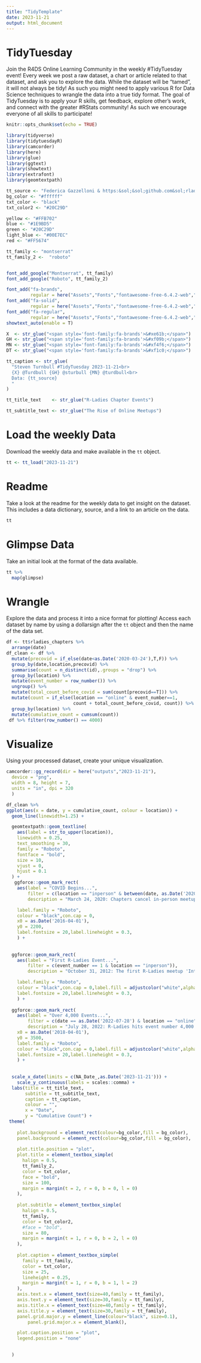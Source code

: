```yaml
---
title: "TidyTemplate"
date: 2023-11-21
output: html_document
---
```


# TidyTuesday

Join the R4DS Online Learning Community in the weekly #TidyTuesday event!
Every week we post a raw dataset, a chart or article related to that dataset, and ask you to explore the data.
While the dataset will be “tamed”, it will not always be tidy! As such you might need to apply various R for Data Science techniques to wrangle the data into a true tidy format.
The goal of TidyTuesday is to apply your R skills, get feedback, explore other’s work, and connect with the greater #RStats community!
As such we encourage everyone of all skills to participate!

```r

knitr::opts_chunk$set(echo = TRUE)

library(tidyverse)
library(tidytuesdayR)
library(camcorder)
library(here)
library(glue)
library(ggtext)
library(showtext)
library(extrafont)
library(geomtextpath)
```

```R
tt_source <- "Federica Gazzelloni & https:&sol;&sol;github.com&sol;rladies&sol;meetup_archive"
bg_color <- "#ffffff"
txt_color <- "black"
txt_color2 <- "#20C29D"

yellow <- "#FFB702"  
blue <- "#1E9BD5"
green <- "#20C29D"
light_blue <- "#00E7EC"
red <- "#FF5674"

tt_family <- "montserrat"
tt_family_2 <-  "roboto"


font_add_google("Montserrat", tt_family)
font_add_google("Roboto", tt_family_2)

font_add("fa-brands",
         regular = here("Assets","Fonts","fontawesome-free-6.4.2-web","webfonts","fa-brands-400.ttf"))
font_add("fa-solid",
         regular = here("Assets","Fonts","fontawesome-free-6.4.2-web","webfonts","fa-solid-900.ttf"))
font_add("fa-regular",
         regular = here("Assets","Fonts","fontawesome-free-6.4.2-web","webfonts","fa-regular-400.ttf"))
showtext_auto(enable = T) 

X  <- str_glue("<span style='font-family:fa-brands'>&#xe61b;</span>")
GH <- str_glue("<span style='font-family:fa-brands'>&#xf09b;</span>")
MN <- str_glue("<span style='font-family:fa-brands'>&#xf4f6;</span>")
DT <- str_glue("<span style='font-family:fa-brands'>&#xf1c0;</span>")

tt_caption <- str_glue(
  "Steven Turnbull #TidyTuesday 2023-11-21<br>
  {X} @Turdbull {GH} @sturbull {MN} @turdbull<br>
  Data: {tt_source}
  "
)

tt_title_text    <- str_glue("R-Ladies Chapter Events")

tt_subtitle_text <- str_glue("The Rise of Online Meetups") 
```

# Load the weekly Data

Download the weekly data and make available in the `tt` object.

```r

tt <- tt_load("2023-11-21")

```


# Readme

Take a look at the readme for the weekly data to get insight on the dataset.
This includes a data dictionary, source, and a link to an article on the data.

```r

tt

```


# Glimpse Data

Take an initial look at the format of the data available.

```r

tt %>% 
  map(glimpse)

```

# Wrangle

Explore the data and process it into a nice format for plotting! Access each dataset by name by using a dollarsign after the `tt` object and then the name of the data set.

```r

df <- tt$rladies_chapters %>%
  arrange(date)
df_clean <- df %>%
  mutate(precovid = if_else(date<as.Date('2020-03-24'),T,F)) %>%
  group_by(date,location,precovid) %>%
  summarise(count = n_distinct(id),.groups = "drop") %>%
  group_by(location) %>%
  mutate(event_number = row_number()) %>%
  ungroup() %>%
  mutate(total_count_before_covid = sum(count[precovid==T])) %>%
  mutate(count = if_else(location == "online" & event_number==1,
                         count + total_count_before_covid, count)) %>%
  group_by(location) %>%
  mutate(cumulative_count = cumsum(count))
 df %>% filter(row_number() == 4000)

```


# Visualize

Using your processed dataset, create your unique visualization.
```R
camcorder::gg_record(dir = here("outputs","2023-11-21"),
  device = "png",
  width = 8, height = 7,
  units = "in", dpi = 320
  )
```
  
```r
df_clean %>%
ggplot(aes(x = date, y = cumulative_count, colour = location)) +
  geom_line(linewidth=1.25) +

  geomtextpath::geom_textline(
    aes(label = str_to_upper(location)),
    linewidth = 0.25,
    text_smoothing = 30,
    family = "Roboto",
    fontface = "bold",
    size = 10,
    vjust = 0, 
    hjust = 0.1
  ) +
   ggforce::geom_mark_rect(
    aes(label = "COVID Begins...",
        filter = c(location == "inperson" & between(date, as.Date('2020-03-01'), as.Date('2020-04-30')))),
        description = "March 24, 2020: Chapters cancel in-person meetups due to the corona virus pandemic. R-Ladies Events pivot online. https://rladies.org/blog/2020-04-24-online-meetups/",

    label.family = "Roboto",
    colour = "black",con.cap = 0,
    x0 = as.Date('2016-04-01'),
    y0 = 2200,
    label.fontsize = 20,label.lineheight = 0.3,
    ) +
  
  
  ggforce::geom_mark_rect(
    aes(label = "First R-Ladies Event...",
        filter = c(event_number == 1 & location == "inperson")),
        description = "October 31, 2012: The first R-Ladies meetup 'Introduction to R' occurs in-person in San Francisco.",

    label.family = "Roboto",
    colour = "black",con.cap = 0,label.fill = adjustcolor("white",alpha.f = 0.5),
    label.fontsize = 20,label.lineheight = 0.3,
    ) +
  
  ggforce::geom_mark_rect(
    aes(label = "Over 4,000 Events...",
        filter = c(date == as.Date('2022-07-28') & location == "online")),
        description = "July 28, 2022: R-Ladies hits event number 4,000 (online and inperson combined) with the online meetup of rladies-bariloche. ",
    x0 = as.Date('2018-04-01'),
    y0 = 3500,
    label.family = "Roboto",
    colour = "black",con.cap = 0,label.fill = adjustcolor("white",alpha.f = 0.5),
    label.fontsize = 20,label.lineheight = 0.3,
    ) +
  
  
  scale_x_date(limits = c(NA_Date_,as.Date('2023-11-21'))) +
    scale_y_continuous(labels = scales::comma) +
  labs(title = tt_title_text,
       subtitle = tt_subtitle_text,
       caption = tt_caption,
       colour = "",
       x = "Date",
       y = "Cumulative Count") + 
 theme( 
   
    plot.background = element_rect(colour=bg_color,fill = bg_color),
    panel.background = element_rect(colour=bg_color,fill = bg_color),
    
    plot.title.position = "plot",
    plot.title = element_textbox_simple(
      halign = 0.5,
      tt_family_2,
      color = txt_color,
      face = "bold",
      size = 100,
      margin = margin(t = 2, r = 0, b = 0, l = 0)
    ),
    
    plot.subtitle = element_textbox_simple(
      halign = 0.5,
      tt_family,
      color = txt_color2,
      #face = "bold",
      size = 80,
      margin = margin(t = 1, r = 0, b = 2, l = 0)
    ),
    
    plot.caption = element_textbox_simple(
      family = tt_family, 
      color = txt_color,
      size = 25,
      lineheight = 0.25,
      margin = margin(t = 1, r = 0, b = 1, l = 2)
    ),
    axis.text.x = element_text(size=40,family = tt_family),
    axis.text.y = element_text(size=30,family = tt_family),
    axis.title.x = element_text(size=40,family = tt_family),
    axis.title.y = element_text(size=30,family = tt_family),
    panel.grid.major.y = element_line(colour="black", size=0.1),
        panel.grid.major.x = element_blank(),

    plot.caption.position = "plot",
    legend.position = "none"
    

  )
  
```


